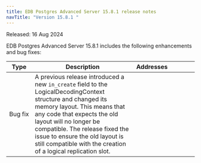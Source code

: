 ```yaml
---
title: EDB Postgres Advanced Server 15.8.1 release notes
navTitle: "Version 15.8.1 "
---
```


Released: 16 Aug 2024

EDB Postgres Advanced Server 15.8.1  includes the following enhancements and bug fixes:

| Type         | Description                                                                                                                                                                                                                                                                                                                             | Addresses&nbsp;&nbsp;&nbsp;&nbsp;&nbsp;&nbsp;&nbsp;&nbsp;&nbsp;&nbsp;&nbsp;&nbsp;&nbsp;&nbsp;&nbsp; |
|--------------|-----------------------------------------------------------------------------------------------------------------------------------------------------------------------------------------------------------------------------------------------------------------------------------------------------------------------------------------|-----------------------------------------------------------------------------------------------------|
| Bug&nbsp;fix | A previous release introduced a new `in_create` field to the LogicalDecodingContext structure and changed its memory layout. This means that any code that expects the old layout will no longer be compatible. The release fixed the issue to ensure the old layout is still compatible with the creation of a logical replication slot. |                                                                                                     |

